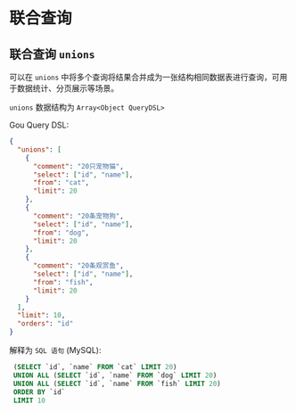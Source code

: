 # 联合查询

## 联合查询 `unions`

可以在 `unions` 中将多个查询将结果合并成为一张结构相同数据表进行查询，可用于数据统计、分页展示等场景。

`unions` 数据结构为 `Array<Object QueryDSL>`

Gou Query DSL:

```json
{
  "unions": [
    {
      "comment": "20只宠物猫",
      "select": ["id", "name"],
      "from": "cat",
      "limit": 20
    },
    {
      "comment": "20条宠物狗",
      "select": ["id", "name"],
      "from": "dog",
      "limit": 20
    },
    {
      "comment": "20条观赏鱼",
      "select": ["id", "name"],
      "from": "fish",
      "limit": 20
    }
  ],
  "limit": 10,
  "orders": "id"
}
```

解释为 `SQL 语句` (MySQL):

```sql
 (SELECT `id`, `name` FROM `cat` LIMIT 20)
 UNION ALL (SELECT `id`, `name` FROM `dog` LIMIT 20)
 UNION ALL (SELECT `id`, `name` FROM `fish` LIMIT 20)
 ORDER BY `id`
 LIMIT 10
```
